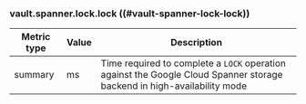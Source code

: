 ### vault.spanner.lock.lock ((#vault-spanner-lock-lock))

Metric type | Value | Description
----------- | ----- | -----------
summary     | ms    | Time required to complete a `LOCK` operation against the Google Cloud Spanner storage backend in high-availability mode